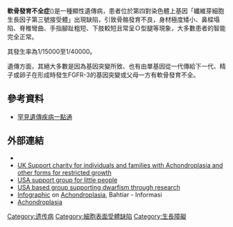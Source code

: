 {{medical}}
{{Infobox disease |
  Name           = 軟骨發育不全症 |
  ICD10          = {{ICD10|Q|77|4|q|65}} |
  ICD9           = {{ICD9|756.4}} | 
  Image          = Jason Acuña - Wee-Man - Waterfront Marriott, Portland, Oregon - August 15, 2009 - Full Body.jpg|
  Caption        = [[死蠢鬥一番|死蠢鬥一番]]的演員
  DiseasesDB     = 80 |
  ICDO           = |
  OMIM           = 100800 |
  MedlinePlus    = |
  eMedicineSubj  = radio |
  eMedicineTopic = 809 |
  MeshID         = D000130
}}

'''軟骨發育不全症'''({{lang|en|Achondroplasia}})是一種顯性遺傳病，患者位於第四對染色體上基因「纖維芽細胞生長因子第三號接受體」出現缺陷，引致骨骼發育不良，身材極度矮小、鼻樑塌陷、脊椎彎曲、手指腳趾粗短、下肢較短且常呈Ｏ型腿等現象，大多數患者的智能完全正常。

其發生率為1/15000至1/40000。

遺傳方面，其絕大多數是因為基因突變所致、也有由單基因從一代傳給下一代、精子或卵子在形成時發生FGFR-3的基因突變或父母一方有軟骨發育不全。

==參考資料==
*[https://web.archive.org/web/20121027175243/http://www.genes-at-taiwan.com.tw/genehelp/ 罕見遺傳疾病一點通]

==外部連結==
{{wiktionary}}
* {{cite book |author=Pauli RM |chapter=Achondroplasia |chapterurl=http://www.ncbi.nlm.nih.gov/books/NBK1152/ |id=NBK1152 |pmid=20301331 |editor=Pagon RA, Bird TD, Dolan CR, ''et al.'' |title=GeneReviews |publisher=University of Washington, Seattle |location=Seattle WA |year=1998 |access-date=2014-12-23 |archive-date=2021-05-04 |archive-url=https://web.archive.org/web/20210504012238/https://www.ncbi.nlm.nih.gov/books/NBK1152/ |dead-url=no }}
* [http://restrictedgrowth.co.uk UK Support charity for individuals and families with Achondroplasia and other forms for restricted growth] {{Wayback|url=http://restrictedgrowth.co.uk/ |date=20161018150621 }}
* [http://www.lpaonline.org USA support group for little people] {{Wayback|url=http://www.lpaonline.org/ |date=20210507105655 }}
* [http://www.growingstronger.org USA based group supporting dwarfism through research] {{Wayback|url=http://www.growingstronger.org/ |date=20210303092628 }}
* [http://2.bp.blogspot.com/_HenHxkJoynE/SuZbDNAJ1rI/AAAAAAAAAB8/UPEcBwKaTdw/s1600-h/12366-0550x0475.jpg Infographic] {{Wayback|url=http://2.bp.blogspot.com/_HenHxkJoynE/SuZbDNAJ1rI/AAAAAAAAAB8/UPEcBwKaTdw/s1600-h/12366-0550x0475.jpg |date=20160305021744 }} on [https://web.archive.org/web/20141223173455/http://bahtiar-informasi.blogspot.in/2009/10/achondroplasia.html Achondroplasia], Bahtiar - Informasi
* [http://www.bellarmine.edu/faculty/drobinson/documents/Achondroplasia1-LauraLund.ppt Achondroplasia] {{Wayback|url=http://www.bellarmine.edu/faculty/drobinson/documents/Achondroplasia1-LauraLund.ppt |date=20150923183358 }}<!-- The article can be expanded with the information contained in this presentation, especially the cause -->

{{Osteochondrodysplasia}}
{{Cell surface receptor deficiencies}}

[[Category:遗传病|Category:遗传病]]
[[Category:細胞表面受體缺陷|Category:細胞表面受體缺陷]]
[[Category:生長障礙|Category:生長障礙]]